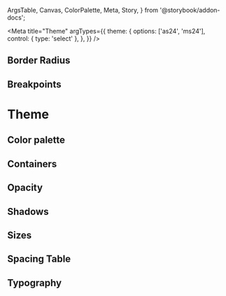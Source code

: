   ArgsTable,
  Canvas,
  ColorPalette,
  Meta,
  Story,
} from '@storybook/addon-docs';


<Meta
  title="Theme"
  argTypes={{
    theme: {
      options: ['as24', 'ms24'],
      control: { type: 'select' },
    },
  }}
/>

## Border Radius

<Canvas>
  <Story name="borderRadius" args={{ theme: 'as24' }}>
    <BorderRadiusShowcase />
  </Story>
</Canvas>

## Breakpoints

<Canvas>
  <Story name="breakpoints" args={{ theme: 'as24' }}>
    <BreakpointShowcase />
  </Story>
</Canvas>

# Theme

## Color palette

<Canvas>
  <Story name="colors" args={{ theme: 'as24' }}>
    <ColorPalette>
      <ColorShowcase />
    </ColorPalette>
  </Story>
</Canvas>

<ArgsTable story="colors" />

## Containers

<Canvas>
  <Story name="containers" args={{ theme: 'as24' }}>
    <ContainerShowcase />
  </Story>
</Canvas>

## Opacity

<Canvas>
  <Story name="opacity" args={{ theme: 'as24' }}>
    <OpacityShowcase />
  </Story>
</Canvas>

## Shadows

<Canvas>
  <Story name="shadows" args={{ theme: 'as24' }}>
    <ShadowShowcase />
  </Story>
</Canvas>

## Sizes

<Canvas>
  <Story name="sizes" args={{ theme: 'as24' }}>
    <SizeShowcase />
  </Story>
</Canvas>

## Spacing Table

<Canvas>
  <Story name="space" args={{ theme: 'as24' }}>
    <SpaceShowcase />
  </Story>
</Canvas>

## Typography

<Canvas>
  <Story name="typography" args={{ theme: 'as24' }}>
    <TypographyShowcase />
  </Story>
</Canvas>
